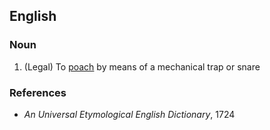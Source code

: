 ==English==

===Noun===
{{en-noun}}

# (Legal) To [[poach]] by means of a mechanical trap or snare

===References===         
* ''An Universal Etymological English Dictionary'', 1724